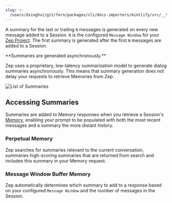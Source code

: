 ```yaml
---
slug: >-
  /users/dsinghvi/git/fern/packages/cli/docs-importers/mintlify/src/__test__/fixtures/zep/chat-history-memory/summaries
---
```


A summary for the last or trailing `N` messages is generated on every new message added to a Session. `N` is the
configured
`Message Window` for your [Zep Project](/getting-started/projects). The first summary is generated after the first `N` messages are
added to a Session.

<Note>
**Summaries are generated asynchronously.**

Zep uses a proprietary, low-latency summarization model to generate dialog summaries asynchronously. This means that
summary generation does not delay your requests to retrieve Memories from Zep.

</Note>

<Frame>
  <img alt="List of Summaries" src="../../../../../../../../../../../../../images/summaries.png" />
</Frame>

## Accessing Summaries

Summaries are added to Memory responses when you retrieve a Session's [Memory](memories.mdx), enabling your prompt to be
populated with both the most recent messages and a summary the more distant history.

### Perpetual Memory

Zep searches for summaries relevant to the current conversation, summaries high-scoring summaries that are returned from
search and includes this summary in your Memory request.

### Message Window Buffer Memory

Zep automatically determines which summary to add to a response based on your configured `Message Window` and the number
of messages in the Session.
